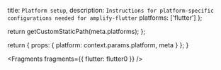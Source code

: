 
  title: `Platform setup`,
  description: `Instructions for platform-specific configurations needed for amplify-flutter`
  platforms: ['flutter']
};

  return getCustomStaticPath(meta.platforms);
};

  return {
    props: {
      platform: context.params.platform,
      meta
    }
  };
}


<Fragments fragments={{ flutter: flutter0 }} />
